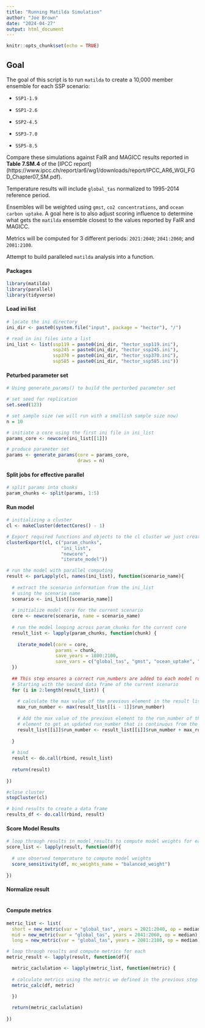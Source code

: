 ```yaml
---
title: "Running Matilda Simulation"
author: "Joe Brown"
date: "2024-04-27"
output: html_document
---
```


```r
knitr::opts_chunk$set(echo = TRUE)
```

## Goal

The goal of this script is to run `matilda` to create a 10,000 member ensemble for each SSP scenario:

- `SSP1-1.9`

- `SSP1-2.6`

- `SSP2-4.5`

- `SSP3-7.0`

- `SSP5-8.5`

Compare these simulations against FaIR and MAGICC results reported in **Table 7.SM.4** of the [IPCC report] (https://www.ipcc.ch/report/ar6/wg1/downloads/report/IPCC_AR6_WGI_FGD_Chapter07_SM.pdf).

Temperature results will include `global_tas` normalized to 1995-2014 reference period. 

Ensembles will be weighted using `gmst`, `co2 concentrations`, and `ocean carbon uptake`. A goal here is to also adjust scoring influence to determine what gets the `matilda` ensemble closest to the values reported by FaIR and MAGICC.

Metrics will be computed for 3 different periods: `2021:2040`; `2041:2060`; and `2081:2100`.

Attempt to build paralleled `matilda` analysis into a function. 

#### Packages

```r
library(matilda)
library(parallel)
library(tidyverse)
```

#### Load ini list

```r
# locate the ini directory
ini_dir <- paste0(system.file("input", package = "hector"), "/")

# read in ini files into a list
ini_list <- list(ssp119 = paste0(ini_dir, "hector_ssp119.ini"),
                 ssp245 = paste0(ini_dir, "hector_ssp245.ini"),
                 ssp370 = paste0(ini_dir, "hector_ssp370.ini"),
                 ssp585 = paste0(ini_dir, "hector_ssp585.ini"))
```

#### Peturbed parameter set

```r
# Using generate_params() to build the perturbed parameter set

# set seed for replication
set.seed(123)

# set sample size (we will run with a smallish sample size now)
n = 10

# initiate a core using the first ini file in ini_list
params_core <- newcore(ini_list[[1]])

# produce parameter set 
params <- generate_params(core = params_core,
                          draws = n)
```

#### Split jobs for effective parallel

```r
# split params into chunks
param_chunks <- split(params, 1:5)
```

#### Run model

```r
# initializing a cluster
cl <- makeCluster(detectCores() - 1)

# Export required functions and objects to the cl cluster we just created
clusterExport(cl, c("param_chunks",
                    "ini_list",
                    "newcore",
                    "iterate_model"))

# run the model with parallel computing
result <- parLapply(cl, names(ini_list), function(scenario_name){
  
  # extract the scenario information from the ini_list 
  # using the scenario name
  scenario <- ini_list[[scenario_name]]
  
  # initialize model core for the current scenario
  core <- newcore(scenario, name = scenario_name)
  
  # run the model looping across param_chunks for the current core
  result_list <- lapply(param_chunks, function(chunk) {
    
    iterate_model(core = core, 
                  params = chunk, 
                  save_years = 1800:2100,
                  save_vars = c("global_tas", "gmst", "ocean_uptake", "CO2_concentration"))
  })
  
  ## This step ensures a correct run_numbers are added to each model run ##
  # Starting with the second data frame of the current scenario
  for (i in 2:length(result_list)) {
    
    # calculate the max value of the previous element in the result list
    max_run_number <- max(result_list[[i - 1]]$run_number)
    
    # Add the max value of the previous element to the run_number of the current 
    # element to get an updated run_number that is continuous from the previous element.
    result_list[[i]]$run_number <- result_list[[i]]$run_number + max_run_number
    
  }
  
  # bind 
  result <- do.call(rbind, result_list)
  
  return(result)
  
})

#close cluster
stopCluster(cl)

# bind results to create a data frame
results_df <- do.call(rbind, result)
```

#### Score Model Results

```r
# loop through results in model_results to compute model weights for each 
score_list <- lapply(result, function(df){
  
  # use observed temperature to compute model weights
  score_sensitivity(df, mc_weights_name = "balanced_weight")
  
})
```

#### Normalize result

```r

```

#### Compute metrics

```r
metric_list <- list(
  short = new_metric(var = "global_tas", years = 2021:2040, op = median),
  mid = new_metric(var = "global_tas", years = 2041:2060, op = median),
  long = new_metric(var = "global_tas", years = 2081:2100, op = median))
```

```r
# loop through results and compute metrics for each
metric_result <- lapply(result, function(df){

  metric_caclulation <- lapply(metric_list, function(metric) {
  
  # calculate metrics using the metric we defined in the previous step
  metric_calc(df, metric)

  })
  
  return(metric_caclulation)
  
})
```


